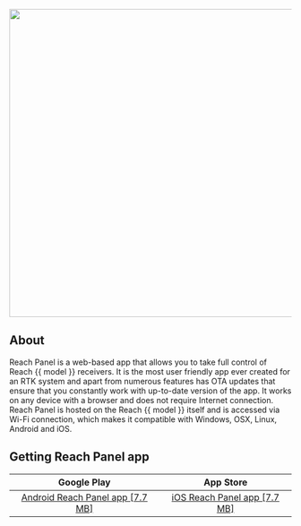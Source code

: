 <p style="text-align:center" ><img src="img/reach-panel/introduction/reachview.gif" style="width: 550px;" /></p>

## About

Reach Panel is a web-based app that allows you to take full control of Reach {{ model }} receivers. It is the most user friendly app ever created for an RTK system and apart from numerous features has OTA updates that ensure that you constantly work with up-to-date version of the app. It works on any device with a browser and does not require Internet connection. Reach Panel is hosted on the Reach  {{ model }} itself and is accessed via Wi-Fi connection, which makes it compatible with Windows, OSX, Linux, Android and iOS.

## Getting Reach Panel app

<center>

| Google Play | App Store |
|:-----------:|:---------:|
| [Android Reach Panel app [7.7 MB]](https://play.google.com/store/apps/details?id=com.reachview) | [iOS Reach Panel app [7.7 MB]](https://apps.apple.com/us/app/reachview/id1295196887) |

</center>
